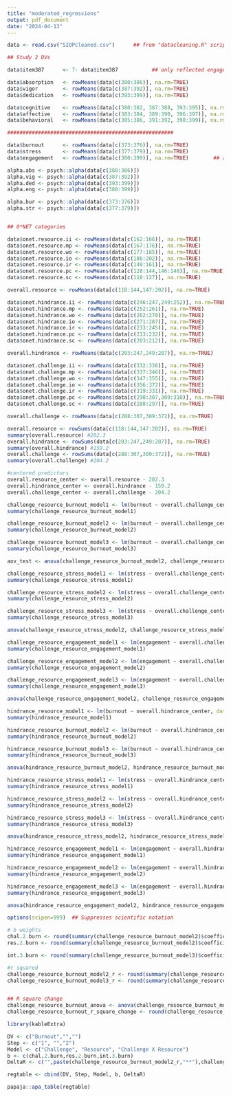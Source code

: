 ```yaml
---
title: "moderated_regressions"
output: pdf_document
date: "2024-04-13"
---
```


```r
data <- read.csv("SIOPcleaned.csv")      ## from "datacleaning.R" script

## Study 2 DVs

data$item387      <- 7- data$item387           ## only reflected engagement item

data$absorption   <- rowMeans(data[c(380:386)], na.rm=TRUE)
data$vigor        <- rowMeans(data[c(387:392)], na.rm=TRUE) 
data$dedication   <- rowMeans(data[c(393:399)], na.rm=TRUE) 

data$cognitive    <- rowMeans(data[c(380:382, 387:388, 393:395)], na.rm=TRUE)
data$affective    <- rowMeans(data[c(383:384, 389:390, 396:397)], na.rm=TRUE) 
data$behavioral   <- rowMeans(data[c(385:386, 391:392, 398:399)], na.rm=TRUE) 

######################################################

data$burnout      <- rowMeans(data[c(373:376)], na.rm=TRUE)
data$stress       <- rowMeans(data[c(377:379)], na.rm=TRUE)
data$engagement   <- rowMeans(data[c(380:399)], na.rm=TRUE)        ## added 10/12 because analyses too wonky with 3 subscales

alpha.abs <- psych::alpha(data[c(380:386)])
alpha.vig <- psych::alpha(data[c(387:392)])
alpha.ded <- psych::alpha(data[c(393:399)])
alpha.eng <- psych::alpha(data[c(380:399)])

alpha.bur <- psych::alpha(data[c(373:376)])
alpha.str <- psych::alpha(data[c(377:379)])


## O*NET categories

data$onet.resource.ii <- rowMeans(data[c(162:166)], na.rm=TRUE)
data$onet.resource.mp <- rowMeans(data[c(167:176)], na.rm=TRUE)
data$onet.resource.wo <- rowMeans(data[c(177:185)], na.rm=TRUE)
data$onet.resource.io <- rowMeans(data[c(186:202)], na.rm=TRUE)
data$onet.resource.ir <- rowMeans(data[c(149:161)], na.rm=TRUE)
data$onet.resource.pc <- rowMeans(data[c(128:144,146:148)], na.rm=TRUE)
data$onet.resource.sc <- rowMeans(data[c(118:127)], na.rm=TRUE)

overall.resource <- rowMeans(data[c(118:144,147:202)], na.rm=TRUE)

data$onet.hindrance.ii <- rowMeans(data[c(246:247,249:252)], na.rm=TRUE)
data$onet.hindrance.mp <- rowMeans(data[c(252:261)], na.rm=TRUE)
data$onet.hindrance.wo <- rowMeans(data[c(262:270)], na.rm=TRUE)
data$onet.hindrance.io <- rowMeans(data[c(271:287)], na.rm=TRUE)
data$onet.hindrance.ir <- rowMeans(data[c(233:245)], na.rm=TRUE)
data$onet.hindrance.pc <- rowMeans(data[c(213:232)], na.rm=TRUE)
data$onet.hindrance.sc <- rowMeans(data[c(203:212)], na.rm=TRUE)

overall.hindrance <- rowMeans(data[c(203:247,249:287)], na.rm=TRUE)

data$onet.challenge.ii <- rowMeans(data[c(332:336)], na.rm=TRUE)
data$onet.challenge.mp <- rowMeans(data[c(337:346)], na.rm=TRUE)
data$onet.challenge.wo <- rowMeans(data[c(347:355)], na.rm=TRUE)
data$onet.challenge.io <- rowMeans(data[c(356:372)], na.rm=TRUE)
data$onet.challenge.ir <- rowMeans(data[c(319:331)], na.rm=TRUE)
data$onet.challenge.pc <- rowMeans(data[c(298:307,309:318)], na.rm=TRUE)
data$onet.challenge.sc <- rowMeans(data[c(288:297)], na.rm=TRUE)

overall.challenge <- rowMeans(data[c(288:307,309:372)], na.rm=TRUE)

```

```r
overall.resource <- rowSums(data[c(118:144,147:202)], na.rm=TRUE)
summary(overall.resource) #202.3
overall.hindrance <- rowSums(data[c(203:247,249:287)], na.rm=TRUE)
summary(overall.hindrance) #159.2
overall.challenge <- rowSums(data[c(288:307,309:372)], na.rm=TRUE)
summary(overall.challenge) #204.2

#centered predictors
overall.resource_center <- overall.resource - 202.3
overall.hindrance_center <- overall.hindrance - 159.2
overall.challenge_center <- overall.challenge - 204.2
```

```r

challenge_resource_burnout_model1 <- lm(burnout ~ overall.challenge_center, data = data)
summary(challenge_resource_burnout_model1)

challenge_resource_burnout_model2 <- lm(burnout ~ overall.challenge_center + overall.resource, data = data)
summary(challenge_resource_burnout_model2)

challenge_resource_burnout_model3 <- lm(burnout ~ overall.challenge_center + overall.resource_center + overall.challenge_center*overall.resource_center, data = data)
summary(challenge_resource_burnout_model3)

aov_test <- anova(challenge_resource_burnout_model2, challenge_resource_burnout_model3)
```

```r

challenge_resource_stress_model1 <- lm(stress ~ overall.challenge_center, data = data)
summary(challenge_resource_stress_model1)

challenge_resource_stress_model2 <- lm(stress ~ overall.challenge_center + overall.resource_center, data = data)
summary(challenge_resource_stress_model2)

challenge_resource_stress_model3 <- lm(stress ~ overall.challenge_center + overall.resource_center + overall.challenge_center*overall.resource_center, data = data)
summary(challenge_resource_stress_model3)

anova(challenge_resource_stress_model2, challenge_resource_stress_model3)
```

```r

challenge_resource_engagement_model1 <- lm(engagement ~ overall.challenge_center, data = data)
summary(challenge_resource_engagement_model1)

challenge_resource_engagement_model2 <- lm(engagement ~ overall.challenge_center + overall.resource_center, data = data)
summary(challenge_resource_engagement_model2)

challenge_resource_engagement_model3 <- lm(engagement ~ overall.challenge_center + overall.resource_center + overall.challenge_center*overall.resource_center, data = data)
summary(challenge_resource_engagement_model3)

anova(challenge_resource_engagement_model2, challenge_resource_engagement_model3)
```

```r

hindrance_resource_model1 <- lm(burnout ~ overall.hindrance_center, data = data)
summary(hindrance_resource_model1)

hindrance_resource_burnout_model2 <- lm(burnout ~ overall.hindrance_center + overall.resource_center, data = data)
summary(hindrance_resource_burnout_model2)

hindrance_resource_burnout_model3 <- lm(burnout ~ overall.hindrance_center + overall.resource_center + overall.hindrance_center*overall.resource_center, data = data)
summary(hindrance_resource_burnout_model3)

anova(hindrance_resource_burnout_model2, hindrance_resource_burnout_model3)
```

```r

hindrance_resource_stress_model1 <- lm(stress ~ overall.hindrance_center, data = data)
summary(hindrance_resource_stress_model1)

hindrance_resource_stress_model2 <- lm(stress ~ overall.hindrance_center + overall.resource_center, data = data)
summary(hindrance_resource_stress_model2)

hindrance_resource_stress_model3 <- lm(stress ~ overall.hindrance_center + overall.resource_center + overall.hindrance_center*overall.resource_center, data = data)
summary(hindrance_resource_stress_model3)

anova(hindrance_resource_stress_model2, hindrance_resource_stress_model3)
```

```r

hindrance_resource_engagement_model1 <- lm(engagement ~ overall.hindrance_center, data = data)
summary(hindrance_resource_engagement_model1)

hindrance_resource_engagement_model2 <- lm(engagement ~ overall.hindrance_center + overall.resource_center, data = data)
summary(hindrance_resource_engagement_model2)

hindrance_resource_engagement_model3 <- lm(engagement ~ overall.hindrance_center + overall.resource_center + overall.hindrance_center*overall.resource_center, data = data)
summary(hindrance_resource_engagement_model3)

anova(hindrance_resource_engagement_model2, hindrance_resource_engagement_model3)
```

```r

options(scipen=999)  ## Suppresses scientific notation

# b weights
chal.2.burn <- round(summary(challenge_resource_burnout_model2)$coefficients[2, 1],6)
res.2.burn <- round(summary(challenge_resource_burnout_model2)$coefficients[3, 1],6)

int.3.burn <- round(summary(challenge_resource_burnout_model3)$coefficients[4, 1],6)

#r squared
challenge_resource_burnout_model2_r <- round(summary(challenge_resource_burnout_model2)$r.squared,4)
challenge_resource_burnout_model3_r <- round(summary(challenge_resource_burnout_model3)$r.squared,4)


## R square change
challenge_resource_burnout_anova <- anova(challenge_resource_burnout_model2, challenge_resource_burnout_model3)
challenge_resource_burnout_r_square_change <- round(challenge_resource_burnout_model3_r - challenge_resource_burnout_model2_r,4)


```

```r

library(kableExtra)

DV <- c("Burnout","","")
Step <- c("1", "","2")
Model <- c("Challenge", "Resource", "Challenge X Resource")
b <- c(chal.2.burn,res.2.burn,int.3.burn)
DeltaR <- c("",paste(challenge_resource_burnout_model2_r,"**"),challenge_resource_burnout_r_square_change)

regtable <- cbind(DV, Step, Model, b, DeltaR)

papaja::apa_table(regtable)

```

